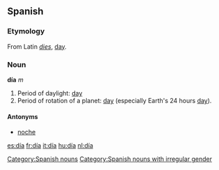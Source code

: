 ==Spanish==
===Etymology===
From Latin ''[[dies]]'', [[day]].

===Noun===
'''día''' ''m''

#Period of daylight: [[day]]
#Period of rotation of a planet: [[day]] (especially Earth's 24 hours [[day]]).

====Antonyms====
*[[noche]]

[[Category:Spanish nouns]]
[[Category:Spanish nouns with irregular gender]]
[[es:día]]
[[fr:día]]
[[it:día]]
[[hu:día]]
[[nl:día]]